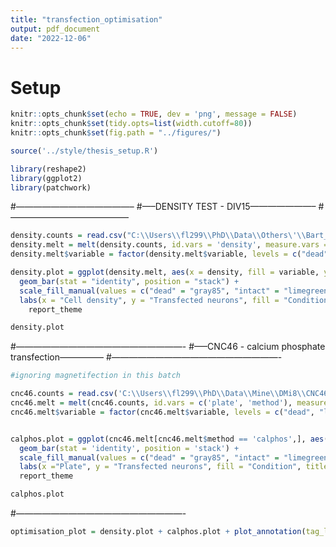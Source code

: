 ```yaml
---
title: "transfection_optimisation"
output: pdf_document
date: "2022-12-06"
---
```



# Setup
```r
knitr::opts_chunk$set(echo = TRUE, dev = 'png', message = FALSE)
knitr::opts_chunk$set(tidy.opts=list(width.cutoff=80))
knitr::opts_chunk$set(fig.path = "../figures/")

source('../style/thesis_setup.R')

library(reshape2)
library(ggplot2)
library(patchwork)

```

#-----------------------------------------
#-----DENSITY TEST - DIV15-----------------------
#-----------------------------------------

```r

density.counts = read.csv("C:\\Users\\fl299\\PhD\\Data\\Others\'\\Bart_transfection_test\\density_test_osc_20200122.csv")
density.melt = melt(density.counts, id.vars = 'density', measure.vars = c('live', 'dead'))
density.melt$variable = factor(density.melt$variable, levels = c("dead", "live"), labels = c("dead", "intact"))

density.plot = ggplot(density.melt, aes(x = density, fill = variable, y = value)) + 
  geom_bar(stat = "identity", position = "stack") + 
  scale_fill_manual(values = c("dead" = "gray85", "intact" = "limegreen")) + 
  labs(x = "Cell density", y = "Transfected neurons", fill = "Condition", title = 'Magnetofection') + 
	report_theme

density.plot
```

#----------------------------------------------------------
#-----CNC46 - calcium phosphate transfection---------------
#----------------------------------------------------------

```r

#ignoring magnetifection in this batch

cnc46.counts = read.csv('C:\\Users\\fl299\\PhD\\Data\\Mine\\DMi8\\CNC46_cell_counts_and_plots\\CNC46_cell_counts.csv')
cnc46.melt = melt(cnc46.counts, id.vars = c('plate', 'method'), measure.vars = c('live', 'dead'))
cnc46.melt$variable = factor(cnc46.melt$variable, levels = c("dead", "live"), labels = c("dead", "intact"))


calphos.plot = ggplot(cnc46.melt[cnc46.melt$method == 'calphos',], aes(x = plate, y = value, fill = variable)) + 
  geom_bar(stat = 'identity', position = 'stack') + 
  scale_fill_manual(values = c("dead" = "gray85", "intact" = "limegreen")) + 
  labs(x ="Plate", y = "Transfected neurons", fill = "Condition", title = "Calcium phosphate transfection") + 
  report_theme

calphos.plot
```

#----------------------------------------------------------

```r
optimisation_plot = density.plot + calphos.plot + plot_annotation(tag_levels = 'A') + plot_layout(guides = 'collect')
```